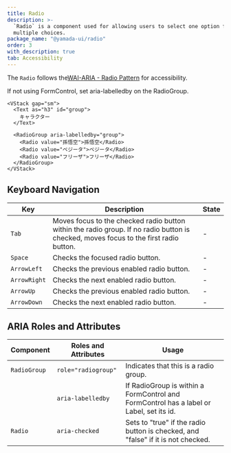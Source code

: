 ```yaml
---
title: Radio
description: >-
  `Radio` is a component used for allowing users to select one option from
  multiple choices.
package_name: "@yamada-ui/radio"
order: 3
with_description: true
tab: Accessibility
---
```


The `Radio` follows the[WAI-ARIA - Radio Pattern](https://www.w3.org/WAI/ARIA/apg/patterns/radio) for accessibility.

If not using FormControl, set aria-labelledby on the RadioGroup.

```tsx live=false
<VStack gap="sm">
  <Text as="h3" id="group">
    キャラクター
  </Text>

  <RadioGroup aria-labelledby="group">
    <Radio value="孫悟空">孫悟空</Radio>
    <Radio value="ベジータ">ベジータ</Radio>
    <Radio value="フリーザ">フリーザ</Radio>
  </RadioGroup>
</VStack>
```

## Keyboard Navigation

| Key          | Description                                                                                                                           | State |
| ------------ | ------------------------------------------------------------------------------------------------------------------------------------- | ----- |
| `Tab`        | Moves focus to the checked radio button within the radio group. If no radio button is checked, moves focus to the first radio button. | -     |
| `Space`      | Checks the focused radio button.                                                                                                      | -     |
| `ArrowLeft`  | Checks the previous enabled radio button.                                                                                             | -     |
| `ArrowRight` | Checks the next enabled radio button.                                                                                                 | -     |
| `ArrowUp`    | Checks the previous enabled radio button.                                                                                             | -     |
| `ArrowDown`  | Checks the next enabled radio button.                                                                                                 | -     |

## ARIA Roles and Attributes

| Component    | Roles and Attributes | Usage                                                                                   |
| ------------ | -------------------- | --------------------------------------------------------------------------------------- |
| `RadioGroup` | `role="radiogroup"`  | Indicates that this is a radio group.                                                   |
|              | `aria-labelledby`    | If RadioGroup is within a FormControl and FormControl has a label or Label, set its id. |
| `Radio`      | `aria-checked`       | Sets to "true" if the radio button is checked, and "false" if it is not checked.        |
